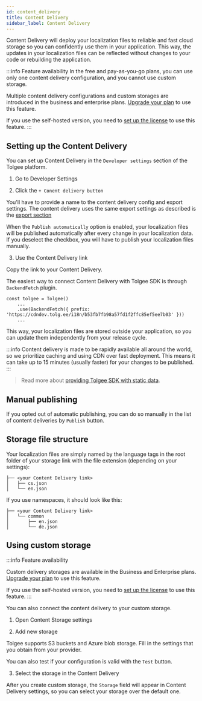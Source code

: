 ```yaml
---
id: content_delivery
title: Content Delivery
sidebar_label: Content Delivery
---
```



Content Delivery will deploy your localization files to reliable and fast cloud storage so you can confidently use them in your application. This way, the updates in your localization files can be reflected without changes to your code or rebuilding the application.

:::info Feature availability
In the free and pay-as-you-go plans, you can use only one content delivery configuration,
and you cannot use custom storage.

Multiple content delivery configurations and custom storages are introduced in the business and enterprise plans. [Upgrade your plan](/pricing) to use this feature.

If you use the self-hosted version, you need to [set up the license](/platform/self_hosting/licensing) to use this feature.
:::

## Setting up the Content Delivery

You can set up Content Delivery in the `Developer settings` section of the Tolgee platform.

1. Go to Developer Settings

<ScreenshotWrapper src="/img/docs/platform/content-delivery/developer-settings.png" alt="Developer Settings" />

2. Click the `+ Conent delivery button`

You'll have to provide a name to the content delivery config and export settings. The content delivery uses the same export
settings as described is the [export section](/platform/projects_and_organizations/export)

When the `Publish automatically` option is enabled, your localization files will be published automatically after every
change in your localization data. If you deselect the checkbox, you will have to publish your localization files
manually.

<ScreenshotWrapper src="/img/docs/platform/content-delivery/add-content-delivery.png" alt="Add Content Delivery" />

3. Use the Content Delivery link

Copy the link to your Content Delivery.

<ScreenshotWrapper src="/img/docs/platform/content-delivery/content-delivery-link.png" alt="Content Delivery link" />

The easiest way to connect Content Delivery with Tolgee SDK is through `BackendFetch` plugin.

```tsx
const tolgee = Tolgee()
    ...
    .use(BackendFetch({ prefix: 'https://cdndev.tolg.ee/i18n/b53fb7fb98a57fd1f2ffc85ef5ee7b03' }))
    ...
```


This way, your localization files are stored outside your application, so you can update them independently from your release cycle.

:::info
Content delivery is made to be rapidly available all around the world, so we prioritize caching and using CDN over fast deployment. This means it can take up to 15 minutes (usually faster) for your changes to be published.
:::

> Read more about [providing Tolgee SDK with static data](/js-sdk/providing-static-data).

## Manual publishing

If you opted out of automatic publishing, you can do so manually in the list of content deliveries by `Publish` button.

<ScreenshotWrapper src="/img/docs/platform/content-delivery/manual-publish.png" alt="Manual publish" />


## Storage file structure

Your localization files are simply named by the language tags in the root folder of your storage link with the file extension (depending on your settings):

```
├── <your Content Delivery link>
│   ├── cs.json
│   └── en.json
```

If you use namespaces, it should look like this:

```
├── <your Content Delivery link>
│   └── common
│       ├── en.json
│       └── de.json
```

## Using custom storage
:::info Feature availability

Custom delivery storages are available in the Business and Enterprise plans. [Upgrade your plan](/pricing) to use this feature.

If you use the self-hosted version, you need to [set up the license](/platform/self_hosting/licensing) to use this feature.
:::

You can also connect the content delivery to your custom storage.

1. Open Content Storage settings

<ScreenshotWrapper src="/img/docs/platform/content-delivery/content-storage.png" alt="Content Storage" />

2. Add new storage

Tolgee supports S3 buckets and Azure blob storage. Fill in the settings that you obtain from your provider.

You can also test if your configuration is valid with the `Test` button.

<ScreenshotWrapper src="/img/docs/platform/content-delivery/add-content-storage.png" alt="Add Content Storage" />

3. Select the storage in the Content Delivery

After you create custom storage, the `Storage` field will appear in Content Delivery settings, so you can select your storage over the default one.

<ScreenshotWrapper src="/img/docs/platform/content-delivery/content-storage-select.png" alt="Content Storage select" />
